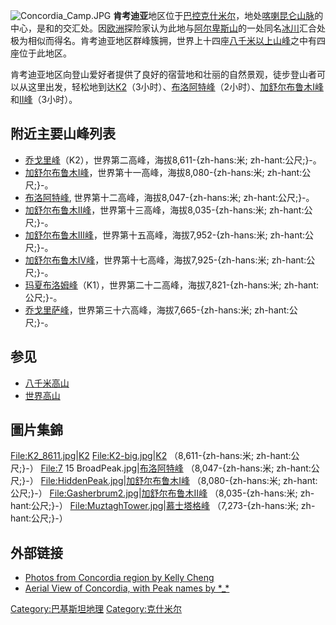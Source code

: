 [[File:Concordia_Camp.JPG|thumb]]
'''肯考迪亚'''地区位于[[巴控克什米尔|巴控克什米尔]]，地处[[喀喇昆仑山脉|喀喇昆仑山脉]]的中心，是{{tsl|en|Baltoro Glacier|Baltoro冰川}}和{{tsl|en|Godwin-Austen Glacier|Godwin-Austen冰川}}的交汇处。因[[欧洲|欧洲]]探险家认为此地与[[阿尔卑斯山|阿尔卑斯山]]的一处同名[[冰川|冰川]]汇合处极为相似而得名。肯考迪亚地区群峰簇拥，世界上十四座[[八千米以上山峰列表|八千米以上山峰]]之中有四座位于此地区。

肯考迪亚地区向登山爱好者提供了良好的宿营地和壮丽的自然景观，徒步登山者可以从这里出发，轻松地到达[[乔戈里峰|K2]]（3小时）、[[布洛阿特峰|布洛阿特峰]]（2小时）、[[加舒尔布鲁木I峰|加舒尔布鲁木I峰]]和[[加舒尔布鲁木II峰|II峰]]（3小时）。

==附近主要山峰列表==
* [[乔戈里峰|乔戈里峰]]（K2），世界第二高峰，海拔8,611-{zh-hans:米; zh-hant:公尺;}-。
* [[加舒尔布鲁木I峰|加舒尔布鲁木I峰]]，世界第十一高峰，海拔8,080-{zh-hans:米; zh-hant:公尺;}-。
* [[布洛阿特峰|布洛阿特峰]], 世界第十二高峰，海拔8,047-{zh-hans:米; zh-hant:公尺;}-。
* [[加舒尔布鲁木II峰|加舒尔布鲁木II峰]]，世界第十三高峰，海拔8,035-{zh-hans:米; zh-hant:公尺;}-。
* [[加舒尔布鲁木III峰|加舒尔布鲁木III峰]]，世界第十五高峰，海拔7,952-{zh-hans:米; zh-hant:公尺;}-。
* [[加舒尔布鲁木IV峰|加舒尔布鲁木IV峰]]，世界第十七高峰，海拔7,925-{zh-hans:米; zh-hant:公尺;}-。
* [[玛夏布洛姆峰|玛夏布洛姆峰]]（K1），世界第二十二高峰，海拔7,821-{zh-hans:米; zh-hant:公尺;}-。
* [[乔戈里萨峰|乔戈里萨峰]]，世界第三十六高峰，海拔7,665-{zh-hans:米; zh-hant:公尺;}-。

==参见==
* [[八千米高山|八千米高山]]
* [[世界高山|世界高山]]

==圖片集錦==
<gallery>
File:K2_8611.jpg|[[乔戈里峰|K2]]
File:K2-big.jpg|[[乔戈里峰|K2]]  （8,611-{zh-hans:米; zh-hant:公尺;}-）
File:7 15 BroadPeak.jpg|[[布洛阿特峰|布洛阿特峰]] （8,047-{zh-hans:米; zh-hant:公尺;}-）  
File:HiddenPeak.jpg|[[加舒尔布鲁木I峰|加舒尔布鲁木I峰]] （8,080-{zh-hans:米; zh-hant:公尺;}-）  
File:Gasherbrum2.jpg|[[加舒尔布鲁木II峰|加舒尔布鲁木II峰]] （8,035-{zh-hans:米; zh-hant:公尺;}-）
File:MuztaghTower.jpg|[[慕士塔格峰|慕士塔格峰]] （7,273-{zh-hans:米; zh-hant:公尺;}-）
</gallery>

{{coord|35|44|N|76|31|E|region:PA|display=title}}

==外部链接==
* [http://www.flickr.com/photos/kellyphotos/sets/1061257/ Photos from Concordia region by Kelly Cheng]
* [http://www.flickr.com/photos/o_0/55896170/in/set-1211738/ Aerial View of Concordia, with Peak names by  *_* ]

[[Category:巴基斯坦地理|Category:巴基斯坦地理]]
[[Category:克什米尔|Category:克什米尔]]


{{Pakistan-geo-stub}}